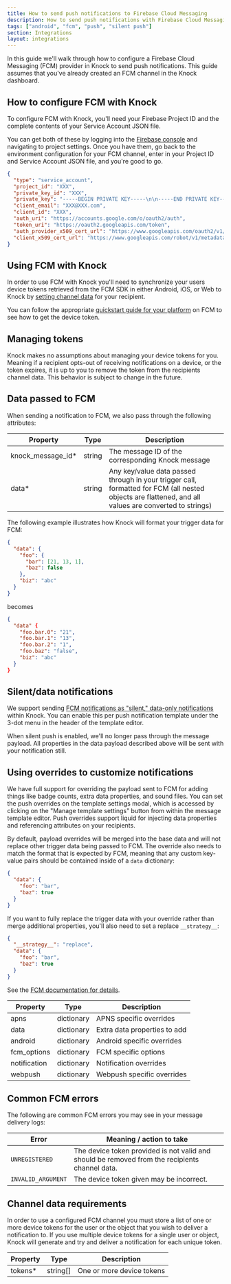 ```yaml
---
title: How to send push notifications to Firebase Cloud Messaging
description: How to send push notifications with Firebase Cloud Messaging (FCM) and Knock.
tags: ["android", "fcm", "push", "silent push"]
section: Integrations
layout: integrations
---
```


In this guide we'll walk through how to configure a Firebase Cloud Messaging (FCM) provider in Knock to send push notifications. This guide assumes that you've already created an FCM channel in the Knock dashboard.

## How to configure FCM with Knock

To configure FCM with Knock, you'll need your Firebase Project ID and the complete contents of your Service Account JSON file.

You can get both of these by logging into the [Firebase console](https://console.firebase.google.com/) and navigating to project settings. Once you have them, go back to the environment configuration for your FCM channel, enter in your Project ID and Service Account JSON file, and you're good to go.

```json title="Example service account JSON"
{
  "type": "service_account",
  "project_id": "XXX",
  "private_key_id": "XXX",
  "private_key": "-----BEGIN PRIVATE KEY-----\n\n-----END PRIVATE KEY-----\n",
  "client_email": "XXX@XXX.com",
  "client_id": "XXX",
  "auth_uri": "https://accounts.google.com/o/oauth2/auth",
  "token_uri": "https://oauth2.googleapis.com/token",
  "auth_provider_x509_cert_url": "https://www.googleapis.com/oauth2/v1/certs",
  "client_x509_cert_url": "https://www.googleapis.com/robot/v1/metadata/x509/XXX"
}
```

## Using FCM with Knock

In order to use FCM with Knock you'll need to synchronize your users device tokens retrieved from the FCM SDK in either Android, iOS, or Web to Knock by [setting channel data](/send-notifications/setting-channel-data) for your recipient.

You can follow the appropriate [quickstart guide for your platform](https://firebase.google.com/docs/cloud-messaging#next-steps) on FCM to see how to get the device token.

<MultiLangCodeBlock
  snippet="users.setChannelData-push"
  title="Set FCM channel data for a user"
/>

## Managing tokens

Knock makes no assumptions about managing your device tokens for you. Meaning if a recipient opts-out of receiving notifications on a device, or the token expires, it is up to you to remove the token from the recipients channel data. This behavior is subject to change in the future.

## Data passed to FCM

When sending a notification to FCM, we also pass through the following attributes:

| Property           | Type   | Description                                                                                                                                           |
| ------------------ | ------ | ----------------------------------------------------------------------------------------------------------------------------------------------------- |
| knock_message_id\* | string | The message ID of the corresponding Knock message                                                                                                     |
| data\*             | string | Any key/value data passed through in your trigger call, formatted for FCM (all nested objects are flattened, and all values are converted to strings) |

The following example illustrates how Knock will format your trigger data for FCM:

```json
{
  "data": {
    "foo": {
      "bar": [21, 13, 1],
      "baz": false
    },
    "biz": "abc"
  }
}
```

becomes

```json
{
  "data" {
    "foo.bar.0": "21",
    "foo.bar.1": "13",
    "foo.bar.2": "1",
    "foo.baz": "false",
    "biz": "abc"
  }
}
```

## Silent/data notifications

We support sending [FCM notifications as "silent," data-only notifications](https://firebase.google.com/docs/cloud-messaging/concept-options#data_messages) within Knock. You can enable this per push notification template under the 3-dot menu in the header of the template editor.

When silent push is enabled, we'll no longer pass through the message payload. All properties in the data payload described above will be sent with your notification still.

## Using overrides to customize notifications

We have full support for overriding the payload sent to FCM for adding things like badge counts, extra data properties, and sound files. You can set the push overrides on the template settings modal, which is accessed by clicking on the "Manage template settings" button from within the message template editor. Push overrides support liquid for injecting data properties and referencing attributes on your recipients.

By default, payload overrides will be merged into the base data and will not replace other trigger data being passed to FCM. The override also needs to match the format that is expected by FCM, meaning that any custom key-value pairs should be contained inside of a `data` dictionary:

```json
{
  "data": {
    "foo": "bar",
    "baz": true
  }
}
```

If you want to fully replace the trigger data with your override rather than merge additional properties, you'll also need to set a replace `__strategy__`:

```json
{
  "__strategy__": "replace",
  "data": {
    "foo": "bar",
    "baz": true
  }
}
```

See the [FCM documentation for details](https://firebase.google.com/docs/reference/fcm/rest/v1/projects.messages).

| Property     | Type       | Description                  |
| ------------ | ---------- | ---------------------------- |
| apns         | dictionary | APNS specific overrides      |
| data         | dictionary | Extra data properties to add |
| android      | dictionary | Android specific overrides   |
| fcm_options  | dictionary | FCM specific options         |
| notification | dictionary | Notification overrides       |
| webpush      | dictionary | Webpush specific overrides   |

## Common FCM errors

The following are common FCM errors you may see in your message delivery logs:

| Error              | Meaning / action to take                                                                       |
| ------------------ | ---------------------------------------------------------------------------------------------- |
| `UNREGISTERED`     | The device token provided is not valid and should be removed from the recipients channel data. |
| `INVALID_ARGUMENT` | The device token given may be incorrect.                                                       |

## Channel data requirements

In order to use a configured FCM channel you must store a list of one or more device tokens for the user or the object that you wish to deliver a notification to. If you use multiple device tokens for a single user or object, Knock will generate and try and deliver a notification for each unique token.

| Property | Type     | Description               |
| -------- | -------- | ------------------------- |
| tokens\* | string[] | One or more device tokens |
